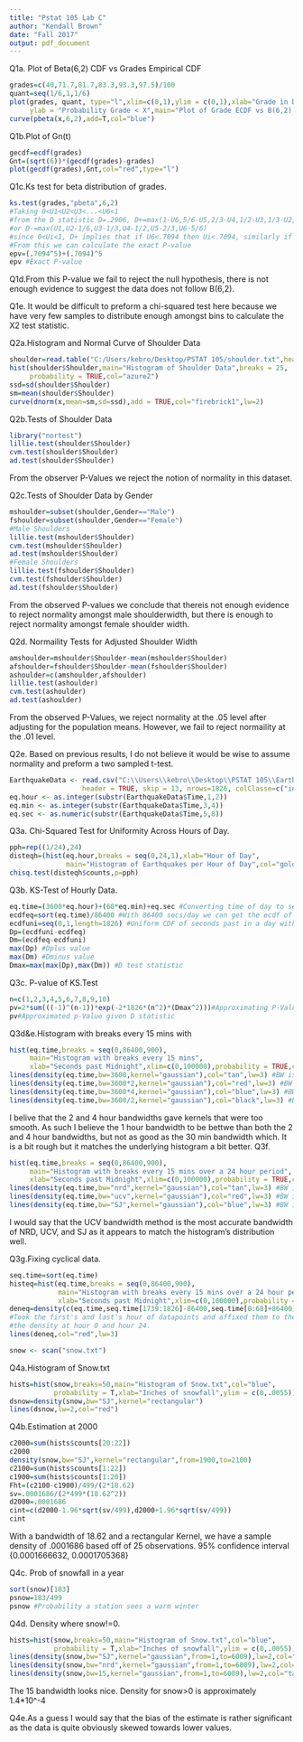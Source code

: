 ---
title: "Pstat 105 Lab C"
author: "Kendall Brown"
date: "Fall 2017"
output: pdf_document
---
Q1a. Plot of Beta(6,2) CDF vs Grades Empirical CDF
```{r}
grades=c(40,71.7,81.7,83.3,93.3,97.5)/100
quant=seq(1/6,1,1/6)
plot(grades, quant, type="l",xlim=c(0,1),ylim = c(0,1),xlab="Grade in Decimal",
     ylab = "Probability Grade < X",main="Plot of Grade ECDF vs B(6,2) CDF",col="red")
curve(pbeta(x,6,2),add=T,col="blue")
```

Q1b.Plot of Gn(t)
```{r}
gecdf=ecdf(grades)
Gnt=(sqrt(6))*(gecdf(grades)-grades)
plot(gecdf(grades),Gnt,col="red",type="l")
```

Q1c.Ks test for beta distribution of grades.
```{r}
ks.test(grades,"pbeta",6,2)
#Taking 0<U1<U2<U3<...<U6<1
#from the D statistic D=.2906, D+=max(1-U6,5/6-U5,2/3-U4,1/2-U3,1/3-U2,1/6-U1) 
#or D-=max(U1,U2-1/6,U3-1/3,U4-1/2,U5-2/3,U6-5/6)
#since 0<Ui<1, D+ implies that if U6<.7094 then Ui<.7094, similarly if U1>.2906 then Ui>.2906 
#From this we can calculate the exact P-value
epv=(.7094^5)+(.7094)^5
epv #Exact P-value
```

Q1d.From this P-value we fail to reject the null hypothesis, there is not enough evidence to suggest the data does not follow B(6,2).

Q1e. It would be difficult to preform a chi-squared test here because we have very few samples to distribute enough amongst bins to calculate the X2 test statistic.

Q2a.Histogram and Normal Curve of Shoulder Data
```{r}
shoulder=read.table("C:/Users/kebro/Desktop/PSTAT 105/shoulder.txt",header = TRUE)
hist(shoulder$Shoulder,main="Histogram of Shoulder Data",breaks = 25,
     probability = TRUE,col="azure2")
ssd=sd(shoulder$Shoulder)
sm=mean(shoulder$Shoulder)
curve(dnorm(x,mean=sm,sd=ssd),add = TRUE,col="firebrick1",lw=2)
```
Q2b.Tests of Shoulder Data
```{r}
library("nortest")
lillie.test(shoulder$Shoulder)
cvm.test(shoulder$Shoulder)
ad.test(shoulder$Shoulder)
```
From the observer P-Values we reject the notion of normality in this dataset.

Q2c.Tests of Shoulder Data by Gender
```{r}
mshoulder=subset(shoulder,Gender=="Male")
fshoulder=subset(shoulder,Gender=="Female")
#Male Shoulders
lillie.test(mshoulder$Shoulder)
cvm.test(mshoulder$Shoulder)
ad.test(mshoulder$Shoulder)
#Female Shoulders
lillie.test(fshoulder$Shoulder)
cvm.test(fshoulder$Shoulder)
ad.test(fshoulder$Shoulder)
```
From the observed P-values we conclude that thereis not enough evidence to reject normality amongst male shoulderwidth, but there is enough to reject normality amongst female shoulder width.

Q2d. Normaility Tests for Adjusted Shoulder Width
```{r}
amshoulder=mshoulder$Shoulder-mean(mshoulder$Shoulder)
afshoulder=fshoulder$Shoulder-mean(fshoulder$Shoulder)
ashoulder=c(amshoulder,afshoulder)
lillie.test(ashoulder)
cvm.test(ashoulder)
ad.test(ashoulder)
```
From the observed P-Values, we reject normality at the .05 level after adjusting for the population means. However, we fail to reject normaility at the .01 level.

Q2e. Based on previous results, I do not believe it would be wise to assume normality and preform a two sampled t-test.

```{r}
EarthquakeData <- read.csv("C:\\Users\\kebro\\Desktop\\PSTAT 105\\EarthquakeData.htm", 
                  header = TRUE, skip = 13, nrows=1826, colClasse=c("integer", "integer","integer", "character","numeric","numeric","numeric","integer","factor"))
eq.hour <- as.integer(substr(EarthquakeData$Time,1,2))
eq.min <- as.integer(substr(EarthquakeData$Time,3,4))
eq.sec <- as.numeric(substr(EarthquakeData$Time,5,8))
```
Q3a. Chi-Squared Test for Uniformity Across Hours of Day.
```{r}
pph=rep((1/24),24)
disteqh=(hist(eq.hour,breaks = seq(0,24,1),xlab="Hour of Day",
              main="Histogram of Earthquakes per Hour of Day",col="gold1"))
chisq.test(disteqh$counts,p=pph)
```

Q3b. KS-Test of Hourly Data.
```{r}
eq.time=(3600*eq.hour)+(60*eq.min)+eq.sec #Converting time of day to seconds past midnight.
ecdfeq=sort(eq.time)/86400 #With 86400 secs/day we can get the ecdf of the time data.
ecdfuni=seq(0,1,length=1826) #Uniform CDF of seconds past in a day with 1826 intervals
Dp=(ecdfuni-ecdfeq)
Dm=(ecdfeq-ecdfuni)
max(Dp) #Dplus value
max(Dm) #Dminus value
Dmax=max(max(Dp),max(Dm)) #D test statistic
```

Q3c. P-value of KS.Test
```{r}
n=c(1,2,3,4,5,6,7,8,9,10)
pv=2*sum(((-1)^(n-1))*exp(-2*1826*(n^2)*(Dmax^2)))#Approximating P-Value with 10 sums.
pv#Approximated p-Value given D statistic
```

Q3d&e.Histogram with breaks every 15 mins with 
```{r}
hist(eq.time,breaks = seq(0,86400,900),
     main="Histogram with breaks every 15 mins",
     xlab="Seconds past Midnight",xlim=c(0,100000),probability = TRUE,col=135)
lines(density(eq.time,bw=3600,kernel="gaussian"),col="tan",lw=3) #BW is an hour
lines(density(eq.time,bw=3600*2,kernel="gaussian"),col="red",lw=3) #BW is two hours
lines(density(eq.time,bw=3600*4,kernel="gaussian"),col="blue",lw=3) #BW is four hours
lines(density(eq.time,bw=3600/2,kernel="gaussian"),col="black",lw=3) #BW is 30 mins
```
I belive that the 2 and 4 hour bandwidths gave kernels that were too smooth. As such I believe the 1 hour bandwidth to be bettwe than both the 2 and 4 hour bandwidths, but not as good as the 30 min bandwidth which. It is a bit rough but it matches the underlying histogram a bit better. 
Q3f. 
```{r}
hist(eq.time,breaks = seq(0,86400,900),
     main="Histogram with breaks every 15 mins over a 24 hour period",
     xlab="Seconds past Midnight",xlim=c(0,100000),probability = TRUE,col=135)
lines(density(eq.time,bw="nrd",kernel="gaussian"),col="tan",lw=3) #BW is the nrd
lines(density(eq.time,bw="ucv",kernel="gaussian"),col="red",lw=3) #BW is the ucv
lines(density(eq.time,bw="SJ",kernel="gaussian"),col="blue",lw=3) #BW is the SJ
```
I would say that the UCV bandwidth method is the most accurate bandwidth of NRD, UCV, and SJ as it appears to match the histogram's distribution well.

Q3g.Fixing cyclical data.
```{r}
seq.time=sort(eq.time)
histeq=hist(eq.time,breaks = seq(0,86400,900),
            main="Histogram with breaks every 15 mins over a 24 hour period",
            xlab="Seconds past Midnight",xlim=c(0,100000),probability = TRUE,col=135)
deneq=density(c(eq.time,seq.time[1739:1826]-86400,seq.time[0:68]+86400),bw="ucv",kernel="gaussian",from=0, to=86400)
#Took the first's and last's hour of datapoints and affixed them to the ends of the set used them to approximate
#the density at hour 0 and hour 24.
lines(deneq,col="red",lw=3)
```

```{r}
snow <- scan("snow.txt")
```
Q4a.Histogram of Snow.txt
```{r}
hists=hist(snow,breaks=50,main="Histogram of Snow.txt",col="blue",
           probability = T,xlab="Inches of snowfall",ylim = c(0,.0055))
dsnow=density(snow,bw="SJ",kernel="rectangular")
lines(dsnow,lw=2,col="red")
```

Q4b.Estimation at 2000
```{r}
c2000=sum(hists$counts[20:22])
c2000
density(snow,bw="SJ",kernel="rectangular",from=1900,to=2100)
c2100=sum(hists$counts[1:22])
c1900=sum(hists$counts[1:20])
Fht=(c2100-c1900)/499/(2*18.62)
sv=.0001686/(2*499*(18.62^2))
d2000=.0001686
cint=c(d2000-1.96*sqrt(sv/499),d2000+1.96*sqrt(sv/499))
cint
```
With a bandwidth of 18.62 and a rectangular Kernel, we have a sample density of .0001686 based off of 25 observations. 
95% confidence interval {0.0001666632, 0.0001705368}

Q4c. Prob of snowfall in a year
```{r}
sort(snow)[183]
psnow=183/499
psnow #Probability a station sees a warm winter
```

Q4d. Density where snow!=0.
```{r}
hists=hist(snow,breaks=50,main="Histogram of Snow.txt",col="blue",
           probability = T,xlab="Inches of snowfall",ylim = c(0,.0055))
lines(density(snow,bw="SJ",kernel="gaussian",from=1,to=6009),lw=2,col="red")
lines(density(snow,bw="nrd",kernel="gaussian",from=1,to=6009),lw=2,col="yellow")
lines(density(snow,bw=15,kernel="gaussian",from=1,to=6009),lw=2,col="tan2")
```
The 15 bandwidth looks nice. Density for snow>0 is approximately 1.4*10^-4

Q4e.As a guess I would say that the bias of the estimate is rather significant as the data is quite obviously skewed towards lower values.